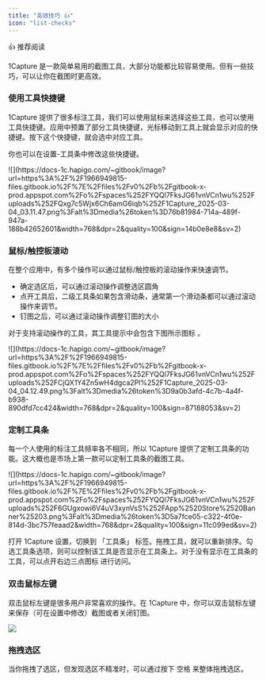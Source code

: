 ```yaml
---
title: "高效技巧 👍"
icon: "list-checks"
---
```


<Tip>
  👍 推荐阅读
</Tip>

1Capture 是一款简单易用的截图工具，大部分功能都比较容易使用。但有一些技巧，可以让你在截图时更高效。

### **使用工具快捷键**

1Capture 提供了很多标注工具，我们可以使用鼠标来选择这些工具，也可以使用工具快捷键。应用中预置了部分工具快捷键，光标移动到工具上就会显示对应的快捷键。按下这个快捷键，就会选中对应工具。

你也可以在设置-工具条中修改这些快捷键。

<Frame caption="工具快捷键">
  ![](https://docs-1c.hapigo.com/~gitbook/image?url=https%3A%2F%2F1966949815-files.gitbook.io%2F%7E%2Ffiles%2Fv0%2Fb%2Fgitbook-x-prod.appspot.com%2Fo%2Fspaces%252FYQQl7FksJG61vnVCn1wu%252Fuploads%252FQxg7c5Wjx6Ch6amG6iqb%252F1Capture_2025-03-04_03.11.47.png%3Falt%3Dmedia%26token%3D76b81984-714a-489f-947a-188b42652601&width=768&dpr=2&quality=100&sign=14b0e8e8&sv=2)
</Frame>

### **鼠标/触控板滚动**

在整个应用中，有多个操作可以通过鼠标/触控板的滚动操作来快速调节。

- 确定选区后，可以通过滚动操作调整选区圆角
- 点开工具后，二级工具条如果包含滑动条，通常第一个滑动条都可以通过滚动操作来调节。
- 钉图之后，可以通过滚动操作调整钉图的大小

对于支持滚动操作的工具，其工具提示中会包含下图所示图标 。

<Frame>
  ![](https://docs-1c.hapigo.com/~gitbook/image?url=https%3A%2F%2F1966949815-files.gitbook.io%2F%7E%2Ffiles%2Fv0%2Fb%2Fgitbook-x-prod.appspot.com%2Fo%2Fspaces%252FYQQl7FksJG61vnVCn1wu%252Fuploads%252FCjQX1Y4Zn5wH4dgca2Pl%252F1Capture_2025-03-04_04.12.49.png%3Falt%3Dmedia%26token%3D9a0b3afd-4c7b-4a4f-b938-890dfd7cc424&width=768&dpr=2&quality=100&sign=87188053&sv=2)
</Frame>

### **定制工具条**

每一个人使用的标注工具频率各不相同，所以 1Capture 提供了定制工具条的功能。这大概也是市场上第一款可以定制工具条的截图工具。

<Frame>
  ![](https://docs-1c.hapigo.com/~gitbook/image?url=https%3A%2F%2F1966949815-files.gitbook.io%2F%7E%2Ffiles%2Fv0%2Fb%2Fgitbook-x-prod.appspot.com%2Fo%2Fspaces%252FYQQl7FksJG61vnVCn1wu%252Fuploads%252F6GUgxowi6V4uV3xynVsS%252FApp%2520Store%2520Banner%25203.png%3Falt%3Dmedia%26token%3D5a7fce05-c322-4f0e-814d-3bc757feaad2&width=768&dpr=2&quality=100&sign=11c099ed&sv=2)
</Frame>

打开 1Capture 设置，切换到 「工具条」 标签。拖拽工具，就可以重新排序。勾选工具条选项，则可以控制该工具是否显示在工具条上。对于没有显示在工具条的工具，可以点开右边三点图标  进行访问。

### **双击鼠标左键**

双击鼠标左键是很多用户非常喜欢的操作。在 1Capture 中，你可以双击鼠标左键来保存（可在设置中修改）截图或者关闭钉图。

![](https://docs-1c.hapigo.com/~gitbook/image?url=https%3A%2F%2F1966949815-files.gitbook.io%2F%7E%2Ffiles%2Fv0%2Fb%2Fgitbook-x-prod.appspot.com%2Fo%2Fspaces%252FYQQl7FksJG61vnVCn1wu%252Fuploads%252FfSGjlYsWMdBYSledPunK%252FHapiGo_2025-03-04_04.26.09.png%3Falt%3Dmedia%26token%3D5cdff87d-6cfd-45c8-a656-f1c3ff2506c0&width=768&dpr=2&quality=100&sign=21019eb5&sv=2)

### **拖拽选区**

当你拖拽了选区，但发现选区不精准时，可以通过按下 <kbd>空格</kbd> 来整体拖拽选区。